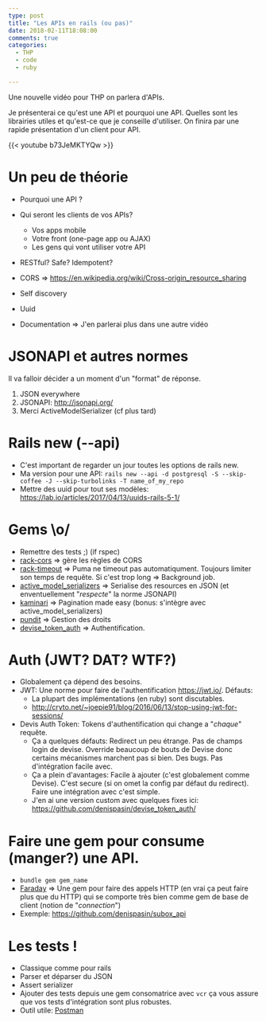 ```yaml
---
type: post
title: "Les APIs en rails (ou pas)"
date: 2018-02-11T18:08:00
comments: true
categories: 
  - THP
  - code
  - ruby

---
```


Une nouvelle vidéo pour THP on parlera d'APIs.

Je présenterai ce qu'est une API et pourquoi une API.
Quelles sont les librairies utiles et qu'est-ce que je conseille d'utiliser.
On finira par une rapide présentation d'un client pour API.

<!-- more -->

{{< youtube b73JeMKTYQw >}}

# Un peu de théorie

* Pourquoi une API ?
* Qui seront les clients de vos APIs?
  * Vos apps mobile
  * Votre front (one-page app ou AJAX)
  * Les gens qui vont utiliser votre API

* RESTful? Safe? Idempotent?
* CORS => https://en.wikipedia.org/wiki/Cross-origin_resource_sharing
* Self discovery
* Uuid
* Documentation => J'en parlerai plus dans une autre vidéo

# JSONAPI et autres normes

Il va falloir décider a un moment d'un "format" de réponse.

1. JSON everywhere
2. JSONAPI: http://jsonapi.org/
3. Merci ActiveModelSerializer (cf plus tard)

# Rails new (--api)

* C'est important de regarder un jour toutes les options de rails new.
* Ma version pour une API: 
`rails new --api -d postgresql -S --skip-coffee -J --skip-turbolinks -T name_of_my_repo`
* Mettre des uuid pour tout ses modèles: https://lab.io/articles/2017/04/13/uuids-rails-5-1/

# Gems \o/

* Remettre des tests ;) (if rspec)
* [rack-cors](https://github.com/cyu/rack-cors) => gère les règles de CORS
* [rack-timeout](https://github.com/heroku/rack-timeout) => Puma ne timeout pas automatiqument. Toujours limiter son temps de requête. Si c'est trop long => Background job.
* [active_model_serializers](https://github.com/rails-api/active_model_serializers/tree/0-10-stable) => Serialise des resources en JSON (et enventuellement "_respecte_" la norme JSONAPI)
* [kaminari](https://github.com/kaminari/kaminari) => Pagination made easy (bonus: s'intègre avec active_model_serializers)
* [pundit](https://github.com/varvet/pundit) => Gestion des droits
* [devise_token_auth](https://github.com/lynndylanhurley/devise_token_auth) => Authentification.

# Auth (JWT? DAT? WTF?)

* Globalement ça dépend des besoins.
* JWT: Une norme pour faire de l'authentification https://jwt.io/. Défauts:
	* La plupart des implémentations (en ruby) sont discutables.
	* http://cryto.net/~joepie91/blog/2016/06/13/stop-using-jwt-for-sessions/
* Devis Auth Token: Tokens d'authentification qui change a "_chaque_" requête.
	* Ça a quelques défauts: Redirect un peu étrange. Pas de champs login de devise. Override beaucoup de bouts de Devise donc certains mécanismes marchent pas si bien. Des bugs. Pas d'intégration facile avec.
	* Ça a plein d'avantages: Facile à ajouter (c'est globalement comme Devise). C'est secure (si on omet la config par défaut du redirect). Faire une intégration avec c'est simple.
	* J'en ai une version custom avec quelques fixes ici: https://github.com/denispasin/devise_token_auth/

# Faire une gem pour consume (manger?) une API.

* `bundle gem gem_name`
* [Faraday](https://github.com/lostisland/faraday/) => Une gem pour faire des appels HTTP (en vrai ça peut faire plus que du HTTP) qui se comporte très bien comme gem de base de client (notion de "_connection_")
* Exemple: https://github.com/denispasin/subox_api

# Les tests !

* Classique comme pour rails
* Parser et déparser du JSON
* Assert serializer
* Ajouter des tests depuis une gem consomatrice avec `vcr` ça vous assure que vos tests d'intégration sont plus robustes.
* Outil utile: [Postman](https://www.getpostman.com/)
